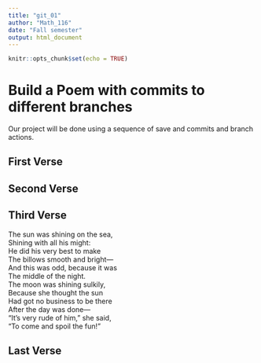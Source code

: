```yaml
---
title: "git_01"
author: "Math_116"
date: "Fall semester"
output: html_document
---
```


```r
knitr::opts_chunk$set(echo = TRUE)
```
# Build a Poem with commits to different branches
Our project will be done using a sequence of save and commits and branch actions.
<!-- Do not modify or change any text in "!--" bracketed areas such as this --- these are instructions to
you, if you change any of this the git program will notice it and compromise your git merging strategy !-->

## First Verse 
<!--Put the first five lines of a poem by Lewis Carrol in this section!-->

## Second Verse
<!--Put the first five lines of a poem by Robert Frost here!-->

## Third Verse
<!--Put the first two verses of The Walrus and the Carpenter here!-->
The sun was shining on the sea,   
Shining with all his might:  
He did his very best to make   
The billows smooth and bright—  
And this was odd, because it was  
The middle of the night.  
The moon was shining sulkily,   
Because she thought the sun  
Had got no business to be there   
After the day was done—  
“It’s very rude of him," she said,  
“To come and spoil the fun!”  
  
## Last Verse
<!--Put a short poem of your choice 8-20 lines,here!-->

